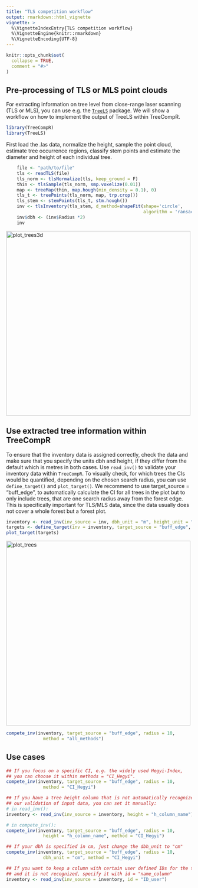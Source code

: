```yaml
---
title: "TLS competition workflow"
output: rmarkdown::html_vignette
vignette: >
  %\VignetteIndexEntry{TLS competition workflow}
  %\VignetteEngine{knitr::rmarkdown}
  %\VignetteEncoding{UTF-8}
---
```


```r
knitr::opts_chunk$set(
  collapse = TRUE,
  comment = "#>"
)
```
## Pre-processing of TLS or MLS point clouds

For extracting information on tree level from close-range laser scanning 
(TLS or MLS), you can use e.g. the [`TreeLS`](https://www.rdocumentation.org/packages/TreeLS/versions/2.0.2) package. 
We will show a workflow on how to implement the output of TreeLS within TreeCompR.

```r
library(TreeCompR)
library(TreeLS)
```

First load the .las data, normalize the height, sample the point cloud, estimate tree occurrence regions, classify stem points and estimate the diameter and height of each individual tree. 

```r
    file <- "path/to/file"
    tls <- readTLS(file)
    tls_norm <- tlsNormalize(tls, keep_ground = F)
    thin <- tlsSample(tls_norm, smp.voxelize(0.01))
    map <- treeMap(thin, map.hough(min_density = 0.1), 0)
    tls_t <- treePoints(tls_norm, map, trp.crop())
    tls_stem <- stemPoints(tls_t, stm.hough())
    inv <- tlsInventory(tls_stem, d_method=shapeFit(shape='circle', 
                                                    algorithm = 'ransac'))
    inv$dbh <- (inv$Radius *2)
    inv
```

<img src="../man/figures/TLS_plot3d.jpg" alt="plot_trees3d" width="500">

## Use extracted tree information within TreeCompR

To ensure that the inventory data is assigned correctly, check the data and make sure that you specify the units dbh and height, if they differ from the default which is metres in both cases. Use `read_inv()` to validate your inventory data within `TreeCompR`. To visually check, for which trees the CIs would be quantified, depending on the chosen search radius, you can use `define_target()` and `plot_target()`. We recommend to use target_source = "buff_edge", to automatically calculate the CI for all trees in the plot but to only include trees, that are one search radius away from the forest edge. This is specifically important for TLS/MLS data, since the data usually does not cover a whole forest but a forest plot. 

```r
inventory <- read_inv(inv_source = inv, dbh_unit = "m", height_unit = "m")
targets <- define_target(inv = inventory, target_source = "buff_edge", radius = 10)
plot_target(targets)
```
<img src="../man/figures/README-example3-1.png" alt="plot_trees" width="500">

```r
compete_inv(inventory, target_source = "buff_edge", radius = 10, 
              method = "all_methods")
```
## Use cases


```r
## If you focus on a specific CI, e.g. the widely used Hegyi-Index, 
## you can choose it within methods = "CI_Hegyi".
compete_inv(inventory, target_source = "buff_edge", radius = 10, 
              method = "CI_Hegyi")

## If you have a tree height column that is not automatically recognized within 
## our validation of input data, you can set it manually:
# in read_inv():
inventory <- read_inv(inv_source = inventory, height = "h_column_name")

# in compete_inv():
compete_inv(inventory, target_source = "buff_edge", radius = 10, 
              height = "h_column_name", method = "CI_Hegyi")

## If your dbh is specified in cm, just change the dbh_unit to "cm"
compete_inv(inventory, target_source = "buff_edge", radius = 10, 
              dbh_unit = "cm", method = "CI_Hegyi")

## If you want to keep a column with certain user defined IDs for the trees, 
## and it is not recognized, specify it with id = "name_column"
inventory <- read_inv(inv_source = inventory, id = "ID_user")
```
